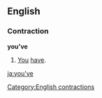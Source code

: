 ==English==
===Contraction===
'''you've'''

#[[You]] [[have]].

<!--do not add translations to this page-->

[[Category:English contractions]]

[[ja:you've]]